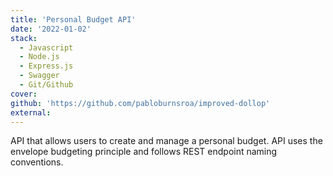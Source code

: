 ```yaml
---
title: 'Personal Budget API'
date: '2022-01-02'
stack:
  - Javascript
  - Node.js
  - Express.js
  - Swagger
  - Git/Github
cover:
github: 'https://github.com/pabloburnsroa/improved-dollop'
external:
---
```


API that allows users to create and manage a personal budget. API uses the envelope budgeting principle and follows REST endpoint naming conventions.
